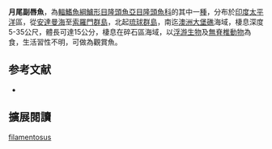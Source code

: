 {{Speciesbox
| image = Flasher Wrasses (Paracheilinus filamentosus) (8457391504).jpg
| image_width = 250px
| status = LC
| status_system = IUCN3.1
| genus = Paracheilinus
| species = filamentosus
| authority = [[Allen|Allen]], 1974
| synonyms = 
}}

'''月尾副唇魚'''，為[[輻鰭魚綱|輻鰭魚綱]][[鱸形目|鱸形目]][[隆頭魚亞目|隆頭魚亞目]][[隆頭魚科|隆頭魚科]]的其中一[[種|種]]，分布於[[印度|印度]][[太平洋|太平洋]]區，從[[安達曼海|安達曼海]]至[[索羅門群島|索羅門群島]]，北起[[琉球群島|琉球群島]]，南迄[[澳洲|澳洲]][[大堡礁|大堡礁]]海域，棲息深度5-35公尺，體長可達15公分，棲息在碎石區海域，以[[浮游生物|浮游生物]]及[[無脊椎動物|無脊椎動物]]為食，生活習性不明，可做為觀賞魚。

==参考文献==
*{{FishBase_species|genus=Paracheilinus|species=filamentosus|year=2013|month=8}}
== 擴展閱讀 ==
{{refbegin}}
{{wikispecies-inline|Paracheilinus filamentosus|月尾副唇魚}}
{{refend}}
{{Taxonbar|from=Q794204}}

[[Category:副唇魚屬|filamentosus]]


{{鱸形目小作品}}